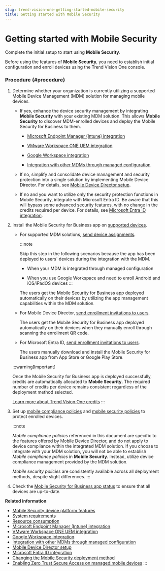 ```yaml
---
slug: trend-vision-one-getting-started-mobile-security
title: Getting started with Mobile Security
---
```

# Getting started with Mobile Security

Complete the initial setup to start using **Mobile Security**.

Before using the features of **Mobile Security**, you need to establish initial configuration and enroll devices using the Trend Vision One console.

### Procedure {#procedure}

1.  Determine whether your organization is currently utilizing a supported Mobile Device Management (MDM) solution for managing mobile devices.

    - If yes, enhance the device security management by integrating **Mobile Security** with your existing MDM solution. This allows **Mobile Security** to discover MDM-enrolled devices and deploy the Mobile Security for Business to them.

      - [Microsoft Endpoint Manager (Intune) integration](mem-intune-integration.mdx)

      - [VMware Workspace ONE UEM integration](vmware-workspace-one-uem.mdx)

      - [Google Workspace integration](google-workspace-integration.mdx)

      - [Integration with other MDMs through managed configuration](enroll-devices-managed-config.mdx)

    - If no, simplify and consolidate device management and security protection into a single solution by implementing Mobile Device Director. For details, see [Mobile Device Director setup](mobile-device-director-setup.mdx).

    - If no and you want to utilize only the security protection functions in Mobile Security, integrate with Microsoft Entra ID. Be aware that this will bypass some advanced security features, with no change in the credits required per device. For details, see [Microsoft Entra ID integration](integration-trend-vision.mdx).

2.  Install the Mobile Security for Business app on [supported devices](system-requirements-mobile.mdx).

    - For supported MDM solutions, [send device assignments](mobile-inventory.mdx).

      :::note

      Skip this step in the following scenarios because the app has been deployed to users' devices during the integration with the MDM.

      - When your MDM is integrated through managed configuration

      - When you use Google Workspace and need to enroll Android and iOS/iPadOS devices
      :::

      The users get the Mobile Security for Business app deployed automatically on their devices by utilizing the app management capabilities within the MDM solution.

    - For Mobile Device Director, [send enrollment invitations to users](setting-up-mobile-device-director.mdx).

      The users get the Mobile Security for Business app deployed automatically on their devices when they manually enroll through scanning the enrollment QR code.

    - For Microsoft Entra ID, [send enrollment invitations to users](mobile-inventory.mdx).

      The users manually download and install the Mobile Security for Business app from App Store or Google Play Store.

    :::warning[Important]

    Once the Mobile Security for Business app is deployed successfully, credits are automatically allocated to **Mobile Security**. The required number of credits per device remains consistent regardless of the deployment method selected.

    [Learn more about Trend Vision One credits](introducing-credit-based-licensing.mdx)
    :::

3.  Set up [mobile compliance policies](mobile-compliance-policies.mdx) and [mobile security policies](mobile-security-policies.mdx) to protect enrolled devices.

    :::note

    *Mobile compliance policies* referenced in this document are specific to the features offered by Mobile Device Director, and do not apply to device compliance within the integrated MDM solution. If you choose to integrate with your MDM solution, you will not be able to establish *Mobile compliance policies* in **Mobile Security**. Instead, utilize device compliance management provided by the MDM solution.

    *Mobile security policies* are consistently available across all deployment methods, despite slight differences.
    :::

4.  Check the [Mobile Security for Business app status](devices-tab.mdx) to ensure that all devices are up-to-date.

**Related information**

- [Mobile Security device platform features](mobile-security-platform-features.mdx)
- [System requirements](system-requirements-mobile.md "Mobile Security is compatible with Android, iOS/iPadOS, and ChromeOS operating systems. Find system requirements for each operating system below.")
- [Resource consumption](resource-consumption.md "Learn about the performance and resource consumption benchmarks of Mobile Security.")
- [Microsoft Endpoint Manager (Intune) integration](mem-intune-integration.md "Perform the integration to discover Microsoft Intune-enrolled mobile devices and deploy the Mobile Security for Business to the devices for increased visibility and management.")
- [VMware Workspace ONE UEM integration](vmware-workspace-one-uem.md "Perform the integration to discover VMware Workspace ONE UEM-enrolled mobile devices and deploy the Mobile Security for Business to the devices for increased visibility and management.")
- [Google Workspace integration](google-workspace-integration.md "Integrate Google Workspace with Mobile Security and deploy the Mobile Security for Business app to get increased visibility into your managed mobile devices.")
- [Integration with other MDMs through managed configuration](enroll-devices-managed-config.md "Mobile Security allows you to enroll devices managed by any MDM solution that supports managed configuration.")
- [Mobile Device Director setup](mobile-device-director-setup.md "Set up Mobile Device Director to streamline device management, compliance check, mobile security, and data protection in a single solution.")
- [Microsoft Entra ID integration](integration-trend-vision.md "Perform the integration to enable end users to authenticate with Microsoft Entra ID during mobile device enrollment.")
- [Changing the Mobile Security deployment method](changing-deployment-method.md "Adjust the Mobile Security deployment method to suit your organization's latest IT infrastructure.")
- [Enabling Zero Trust Secure Access on managed mobile devices](enabling-ztsa-mobile-devices.md "Use Zero Trust Secure Access features to control web and private resource access on compatible managed mobile devices.")
:::
